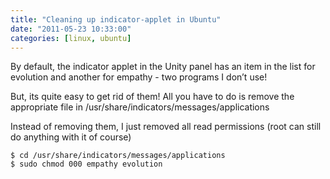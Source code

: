 ```yaml
---
title: "Cleaning up indicator-applet in Ubuntu"
date: "2011-05-23 10:33:00"
categories: [linux, ubuntu]
---
```


By default, the indicator applet in the Unity panel has an item in the list for evolution and another for empathy - two programs I don’t use!

But, its quite easy to get rid of them! All you have to do is remove the appropriate file in /usr/share/indicators/messages/applications

Instead of removing them, I just removed all read permissions (root can still do anything with it of course)

```
$ cd /usr/share/indicators/messages/applications
$ sudo chmod 000 empathy evolution
```
